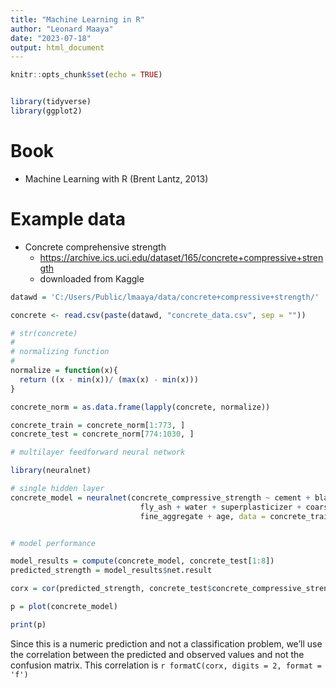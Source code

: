 ```yaml
---
title: "Machine Learning in R"
author: "Leonard Maaya"
date: "2023-07-18"
output: html_document
---
```



```r
knitr::opts_chunk$set(echo = TRUE)


library(tidyverse)
library(ggplot2)

```

# Book
* Machine Learning with R (Brent Lantz, 2013)

# Example data
* Concrete comprehensive strength 
  * <https://archive.ics.uci.edu/dataset/165/concrete+compressive+strength>
  * downloaded from Kaggle

```r
datawd = 'C:/Users/Public/lmaaya/data/concrete+compressive+strength/'

concrete <- read.csv(paste(datawd, "concrete_data.csv", sep = ""))

# str(concrete)
# 
# normalizing function
# 
normalize = function(x){
  return ((x - min(x))/ (max(x) - min(x)))
}

concrete_norm = as.data.frame(lapply(concrete, normalize))

concrete_train = concrete_norm[1:773, ]
concrete_test = concrete_norm[774:1030, ]

# multilayer feedforward neural network

library(neuralnet)

# single hidden layer
concrete_model = neuralnet(concrete_compressive_strength ~ cement + blast_furnace_slag + 
                             fly_ash + water + superplasticizer + coarse_aggregate + 
                             fine_aggregate + age, data = concrete_train)


# model performance

model_results = compute(concrete_model, concrete_test[1:8])
predicted_strength = model_results$net.result

corx = cor(predicted_strength, concrete_test$concrete_compressive_strength)
```


```r
p = plot(concrete_model)

print(p)


```

Since this is a numeric prediction and not a classification problem, we'll use the correlation between the predicted and observed values and not the confusion matrix. This correlation is `r formatC(corx, digits = 2, format = 'f')`
